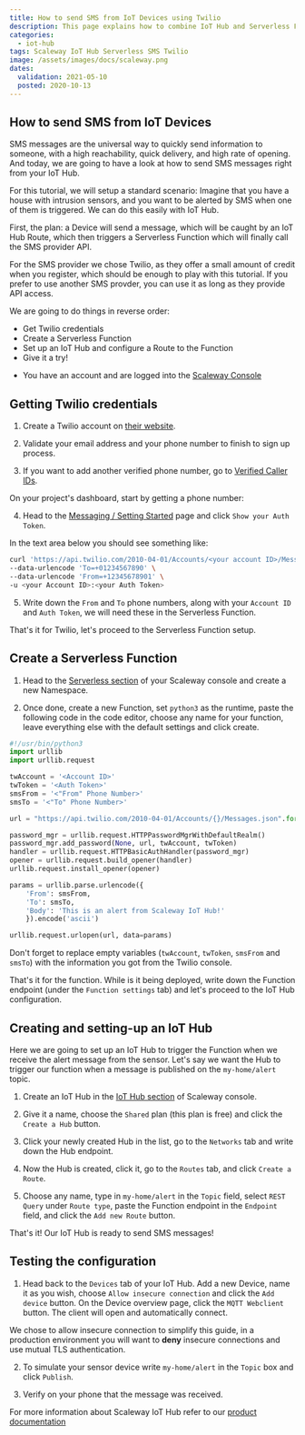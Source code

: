 ```yaml
---
title: How to send SMS from IoT Devices using Twilio
description: This page explains how to combine IoT Hub and Serverless Functions to trigger an SMS from an IoT Device
categories:
  - iot-hub
tags: Scaleway IoT Hub Serverless SMS Twilio
image: /assets/images/docs/scaleway.png
dates:
  validation: 2021-05-10
  posted: 2020-10-13
---
```


## How to send SMS from IoT Devices

SMS messages are the universal way to quickly send information to someone, with a high reachability, quick delivery, and high rate of opening.
And today, we are going to have a look at how to send SMS messages right from your IoT Hub.

For this tutorial, we will setup a standard scenario:
Imagine that you have a house with intrusion sensors, and you want to be alerted by SMS when one of them is triggered.
We can do this easily with IoT Hub.

First, the plan: a Device will send a message, which will be caught by an IoT Hub Route, which then triggers a Serverless Function which will finally call the SMS provider API.

For the SMS provider we chose Twilio, as they offer a small amount of credit when you register, which should be enough to play with this tutorial. If you prefer to use another SMS provder, you can use it as long as they provide API access.

We are going to do things in reverse order:

- Get Twilio credentials
- Create a Serverless Function
- Set up an IoT Hub and configure a Route to the Function
- Give it a try!

<Message type="requirement">

- You have an account and are logged into the [Scaleway Console](https://console.scaleway.com)

</Message>

## Getting Twilio credentials

1. Create a Twilio account on [their website](https://www.twilio.com).

  <Lightbox src="scaleway-twilio-signup.png" alt="" />

2. Validate your email address and your phone number to finish to sign up process.

3. If you want to add another verified phone number, go to [Verified Caller IDs](https://www.twilio.com/console/phone-numbers/verified).

  On your project's dashboard, start by getting a phone number:

  <Lightbox src="scaleway-twilio-welcome-dashboard.png" alt="" />

  <Lightbox src="scaleway-twilio-get-phone-number.png" alt="" />

4. Head to the [Messaging / Setting Started](https://www.twilio.com/console/sms/getting-started/build) page and click `Show your Auth Token`.

  In the text area below you should see something like:

  ```sh
  curl 'https://api.twilio.com/2010-04-01/Accounts/<your account ID>/Messages.json' -X POST \
  --data-urlencode 'To=+01234567890' \
  --data-urlencode 'From=+12345678901' \
  -u <your Account ID>:<your Auth Token>
  ```

  <Lightbox src="scaleway-twilio-try-sms.png" alt="" />

5. Write down the `From` and `To` phone numbers, along with your `Account ID` and `Auth Token`, we will need these in the Serverless Function.

  That's it for Twilio, let's proceed to the Serverless Function setup.

## Create a Serverless Function

1. Head to the [Serverless section](https://console.scaleway.com/serverless/) of your Scaleway console and create a new Namespace.

2. Once done, create a new Function, set `python3` as the runtime, paste the following code in the code editor, choose any name for your function, leave everything else with the default settings and click create.

  ```python
  #!/usr/bin/python3
  import urllib
  import urllib.request

  twAccount = '<Account ID>'
  twToken = '<Auth Token>'
  smsFrom = '<"From" Phone Number>'
  smsTo = '<"To" Phone Number>'

  url = "https://api.twilio.com/2010-04-01/Accounts/{}/Messages.json".format(twAccount)

  password_mgr = urllib.request.HTTPPasswordMgrWithDefaultRealm()
  password_mgr.add_password(None, url, twAccount, twToken)
  handler = urllib.request.HTTPBasicAuthHandler(password_mgr)
  opener = urllib.request.build_opener(handler)
  urllib.request.install_opener(opener)

  params = urllib.parse.urlencode({
      'From': smsFrom,
      'To': smsTo,
      'Body': 'This is an alert from Scaleway IoT Hub!'
      }).encode('ascii')

  urllib.request.urlopen(url, data=params)
  ```

  Don't forget to replace empty variables (`twAccount`, `twToken`, `smsFrom` and `smsTo`) with the information you got from the Twilio console.

  That's it for the function. While is it being deployed, write down the Function endpoint (under the `Function settings` tab) and let's proceed to the IoT Hub configuration.

## Creating and setting-up an IoT Hub

Here we are going to set up an IoT Hub to trigger the Function when we receive the alert message from the sensor.
Let's say we want the Hub to trigger our function when a message is published on the `my-home/alert` topic.

1. Create an IoT Hub in the [IoT Hub section](https://console.scaleway.com/iot-hub/hubs) of Scaleway console.

2. Give it a name, choose the `Shared` plan (this plan is free) and click the `Create a Hub` button.

3. Click your newly created Hub in the list, go to the `Networks` tab and write down the Hub endpoint.

4. Now the Hub is created, click it, go to the `Routes` tab, and click `Create a Route`.

5. Choose any name, type in `my-home/alert` in the `Topic` field, select `REST Query` under `Route type`, paste the Function endpoint in the `Endpoint` field, and click the `Add new Route` button.

That's it! Our IoT Hub is ready to send SMS messages!

## Testing the configuration

1. Head back to the `Devices` tab of your IoT Hub. Add a new Device, name it as you wish, choose `Allow insecure connection` and click the `Add device` button. On the Device overview page, click the `MQTT Webclient` button. The client will open and automatically connect.

  <Message type="note">

  We chose to allow insecure connection to simplify this guide, in a production environment you will want to **deny** insecure connections and use mutual TLS authentication.

  </Message>

2. To simulate your sensor device write `my-home/alert` in the `Topic` box and click `Publish`.

3. Verify on your phone that the message was received.

For more information about Scaleway IoT Hub refer to our [product documentation](iot/iot-hub/concepts)
